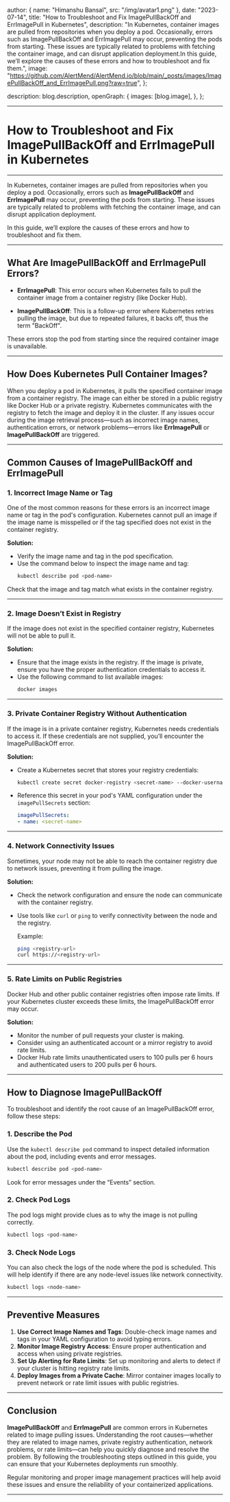 
  author: { name: "Himanshu Bansal", src: "/img/avatar1.png" },
  date: "2023-07-14",
  title: "How to Troubleshoot and Fix ImagePullBackOff and ErrImagePull in Kubernetes",
  description:
    "In Kubernetes, container images are pulled from repositories when you deploy a pod. Occasionally, errors such as ImagePullBackOff and ErrImagePull may occur, preventing the pods from starting. These issues are typically related to problems with fetching the container image, and can disrupt application deployment.In this guide, we’ll explore the causes of these errors and how to troubleshoot and fix them.",
  image:
    "https://github.com/AlertMend/AlertMend.io/blob/main/_posts/images/ImagePullBackOff_and_ErrImagePull.png?raw=true",
};

  description: blog.description,
  openGraph: {
    images: [blog.image],
  },
};


---
# **How to Troubleshoot and Fix ImagePullBackOff and ErrImagePull in Kubernetes**
---

In Kubernetes, container images are pulled from repositories when you deploy a pod. Occasionally, errors such as **ImagePullBackOff** and **ErrImagePull** may occur, preventing the pods from starting. These issues are typically related to problems with fetching the container image, and can disrupt application deployment.

In this guide, we’ll explore the causes of these errors and how to troubleshoot and fix them.

---

## **What Are ImagePullBackOff and ErrImagePull Errors?**

- **ErrImagePull**: This error occurs when Kubernetes fails to pull the container image from a container registry (like Docker Hub).
  
- **ImagePullBackOff**: This is a follow-up error where Kubernetes retries pulling the image, but due to repeated failures, it backs off, thus the term "BackOff".

These errors stop the pod from starting since the required container image is unavailable.

---

## **How Does Kubernetes Pull Container Images?**

When you deploy a pod in Kubernetes, it pulls the specified container image from a container registry. The image can either be stored in a public registry like Docker Hub or a private registry. Kubernetes communicates with the registry to fetch the image and deploy it in the cluster. If any issues occur during the image retrieval process—such as incorrect image names, authentication errors, or network problems—errors like **ErrImagePull** or **ImagePullBackOff** are triggered.

---

## **Common Causes of ImagePullBackOff and ErrImagePull**

### **1. Incorrect Image Name or Tag**

One of the most common reasons for these errors is an incorrect image name or tag in the pod's configuration. Kubernetes cannot pull an image if the image name is misspelled or if the tag specified does not exist in the container registry.

**Solution:**
- Verify the image name and tag in the pod specification.
- Use the command below to inspect the image name and tag:
  ```bash
  kubectl describe pod <pod-name>
  ```
Check that the image and tag match what exists in the container registry.

---

### **2. Image Doesn’t Exist in Registry**

If the image does not exist in the specified container registry, Kubernetes will not be able to pull it.

**Solution:**
- Ensure that the image exists in the registry. If the image is private, ensure you have the proper authentication credentials to access it.
- Use the following command to list available images:
  ```bash
  docker images
  ```

---

### **3. Private Container Registry Without Authentication**

If the image is in a private container registry, Kubernetes needs credentials to access it. If these credentials are not supplied, you’ll encounter the ImagePullBackOff error.

**Solution:**
- Create a Kubernetes secret that stores your registry credentials:
  ```bash
  kubectl create secret docker-registry <secret-name> --docker-username=<username> --docker-password=<password> --docker-email=<email> --docker-server=<registry-server>
  ```

- Reference this secret in your pod's YAML configuration under the `imagePullSecrets` section:
  ```yaml
  imagePullSecrets:
  - name: <secret-name>
  ```

---

### **4. Network Connectivity Issues**

Sometimes, your node may not be able to reach the container registry due to network issues, preventing it from pulling the image.

**Solution:**
- Check the network configuration and ensure the node can communicate with the container registry.
- Use tools like `curl` or `ping` to verify connectivity between the node and the registry.

  Example:
  ```bash
  ping <registry-url>
  curl https://<registry-url>
  ```

---

### **5. Rate Limits on Public Registries**

Docker Hub and other public container registries often impose rate limits. If your Kubernetes cluster exceeds these limits, the ImagePullBackOff error may occur.

**Solution:**
- Monitor the number of pull requests your cluster is making.
- Consider using an authenticated account or a mirror registry to avoid rate limits.
- Docker Hub rate limits unauthenticated users to 100 pulls per 6 hours and authenticated users to 200 pulls per 6 hours.

---

## **How to Diagnose ImagePullBackOff**

To troubleshoot and identify the root cause of an ImagePullBackOff error, follow these steps:

### **1. Describe the Pod**
Use the `kubectl describe pod` command to inspect detailed information about the pod, including events and error messages.
```bash
kubectl describe pod <pod-name>
```
Look for error messages under the “Events” section.

### **2. Check Pod Logs**
The pod logs might provide clues as to why the image is not pulling correctly.
```bash
kubectl logs <pod-name>
```

### **3. Check Node Logs**
You can also check the logs of the node where the pod is scheduled. This will help identify if there are any node-level issues like network connectivity.
```bash
kubectl logs <node-name>
```

---

## **Preventive Measures**


1. **Use Correct Image Names and Tags**: Double-check image names and tags in your YAML configuration to avoid typing errors.
2. **Monitor Image Registry Access**: Ensure proper authentication and access when using private registries.
3. **Set Up Alerting for Rate Limits**: Set up monitoring and alerts to detect if your cluster is hitting registry rate limits.
4. **Deploy Images from a Private Cache**: Mirror container images locally to prevent network or rate limit issues with public registries.

---

## **Conclusion**

**ImagePullBackOff** and **ErrImagePull** are common errors in Kubernetes related to image pulling issues. Understanding the root causes—whether they are related to image names, private registry authentication, network problems, or rate limits—can help you quickly diagnose and resolve the problem. By following the troubleshooting steps outlined in this guide, you can ensure that your Kubernetes deployments run smoothly.

Regular monitoring and proper image management practices will help avoid these issues and ensure the reliability of your containerized applications.



---